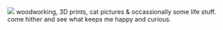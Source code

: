 
<Image src="/img/blog/profile.jpg" variant="avatar" />
<Box sx={{ padding: "20px", margin: "20px" }}>
woodworking, 3D prints, cat pictures & occassionally some life stuff. come hither and see what keeps me happy and curious.
</Box>